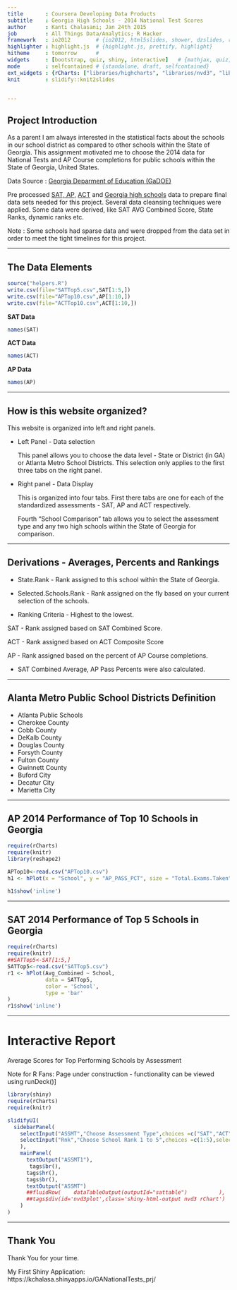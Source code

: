 ```yaml
---
title       : Coursera Developing Data Products
subtitle    : Georgia High Schools - 2014 National Test Scores
author      : Kanti Chalasani; Jan 24th 2015
job         : All Things Data/Analytics; R Hacker
framework   : io2012        # {io2012, html5slides, shower, dzslides, revealjs,...}
highlighter : highlight.js  # {highlight.js, prettify, highlight}
hitheme     : tomorrow      # 
widgets     : [bootstrap, quiz, shiny, interactive]   # {mathjax, quiz, bootstrap}
mode        : selfcontained # {standalone, draft, selfcontained}
ext_widgets : {rCharts: ["libraries/highcharts", "libraries/nvd3", "libraries/morris"]}
knit        : slidify::knit2slides


---
```



## Project Introduction

As a parent I am always interested in the statistical facts about the schools in our school district as compared to  other schools within the State of Georgia. This assignment motivated me to choose the 2014 data for National Tests and AP Course completions  for public schools within the State of Georgia, United States.

Data Source : [Georgia Deparment of Education (GaDOE)](http://www.gadoe.org)

Pre processed [SAT, AP](http://www.gadoe.org/Curriculum-Instruction-and-Assessment/Curriculum-and-Instruction/Documents/COLLEGE%20READINESS/2014-SAT-GA-School-Level.xlsx), [ACT](http://www.gadoe.org/Curriculum-Instruction-and-Assessment/Curriculum-and-Instruction/Documents/COLLEGE%20READINESS/2014-ACT-GA-School-Level.xls) and [Georgia high schools](http://www.gadoe.org/CCRPI/Documents/2014/2014%20CCRPI%20Indicator%20Score.xls) data to prepare final data sets needed for this project. Several data cleansing techniques were applied. Some data were derived, like SAT AVG Combined Score, State Ranks, dynamic ranks etc. 

Note : Some schools had sparse data and were dropped from the data set in order to meet the tight timelines for this project. 

---

## The Data Elements

```r

source("helpers.R")
write.csv(file="SATTop5.csv",SAT[1:5,])
write.csv(file="APTop10.csv",AP[1:10,])
write.csv(file="ACTTop10.csv",ACT[1:10,])
```

**SAT Data**

```r
names(SAT)
```

**ACT Data**

```r
names(ACT)
```

**AP Data**

```r
names(AP)
```

---

## How is this website organized?

This website is organized into left and right panels.

* Left Panel - Data selection

  This panel allows you to choose the data level - State or District (in GA) or Atlanta Metro School Districts. This selection only applies to the first three tabs on the right panel.
  
* Right panel - Data Display

  This is organized into four tabs. First there tabs are one for each of the standardized assessments - SAT, AP and ACT respectively. 

  Fourth "School Comparison" tab  allows you to select the assessment type and any two high schools within the State of Georgia for comparison.


---

## Derivations - Averages, Percents and Rankings 

* State.Rank - Rank assigned to this school within the State of Georgia.
* Selected.Schools.Rank - Rank assigned on the fly based on your current selection of the schools.

* Ranking Criteria - Highest to the lowest. 

SAT - Rank assigned based on SAT Combined Score.  

ACT - Rank assigned based on ACT Composite Score

AP - Rank assigned based on the percent of AP Course completions.

* SAT Combined Average, AP Pass Percents were also calculated.


---

## Alanta Metro Public School Districts Definition

* Atlanta Public Schools
* Cherokee County
* Cobb County                                         
* DeKalb County
* Douglas County
* Forsyth County
* Fulton County
* Gwinnett County
* Buford City
* Decatur City
* Marietta City

---


## AP 2014 Performance of Top 10 Schools in Georgia

```r
require(rCharts)
require(knitr)
library(reshape2)

APTop10<-read.csv("APTop10.csv")
h1 <- hPlot(x = "School", y = "AP_PASS_PCT", size = "Total.Exams.Taken", data = APTop10, type = "bubble")

h1$show('inline')

```

---


## SAT 2014 Performance of Top 5 Schools in Georgia

```r
require(rCharts)
require(knitr)
##SATTop5<-SAT[1:5,]
SATTop5<-read.csv("SATTop5.csv")
r1 <- hPlot(Avg_Combined ~ School, 
            data = SATTop5, 
            color = 'School',
            type = 'bar'
)
r1$show('inline')

```


---

# Interactive Report 

Average Scores for Top Performing Schools by Assessment 

Note for R Fans: Page under construction - functionality can be viewed using runDeck()]

```r
library(shiny)
require(rCharts)
require(knitr)

slidifyUI(
  sidebarPanel(
    selectInput("ASSMT","Choose Assessment Type",choices =c("SAT","ACT","AP"),selected="SAT"),
    selectInput("Rnk","Choose School Rank 1 to 5",choices =c(1:5),selected="1")
    ),
    mainPanel(
      textOutput("ASSMT1"),
       tags$br(),
      tags$hr(),
      tags$br(),
      textOutput("ASSMT")
      ##fluidRow(    dataTableOutput(outputId="sattable")          ),
      ##tags$div(id='nvd3plot',class='shiny-html-output nvd3 rChart')
    )
)

```

----


## Thank You

Thank You for your time.

My First Shiny Application: https://kchalasa.shinyapps.io/GANationalTests_prj/



